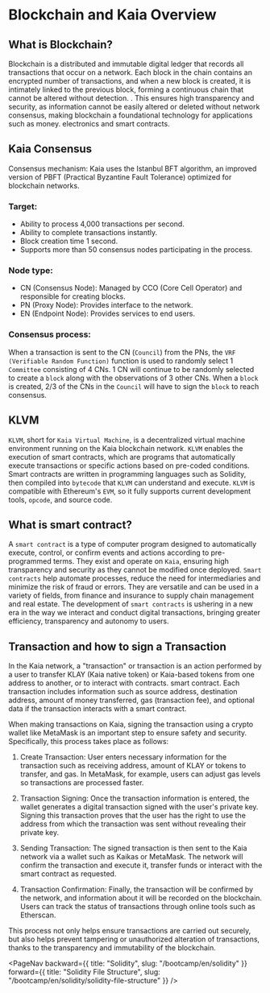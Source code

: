 
# Blockchain and Kaia Overview

## What is Blockchain?
Blockchain is a distributed and immutable digital ledger that records all transactions that occur on a network. Each block in the chain contains an encrypted number of transactions, and when a new block is created, it is intimately linked to the previous block, forming a continuous chain that cannot be altered without detection. . This ensures high transparency and security, as information cannot be easily altered or deleted without network consensus, making blockchain a foundational technology for applications such as money. electronics and smart contracts.

## Kaia Consensus
Consensus mechanism: Kaia uses the Istanbul BFT algorithm, an improved version of PBFT (Practical Byzantine Fault Tolerance) optimized for blockchain networks.

### Target:
- Ability to process 4,000 transactions per second.
- Ability to complete transactions instantly.
- Block creation time 1 second.
- Supports more than 50 consensus nodes participating in the process.

### Node type:
- CN (Consensus Node): Managed by CCO (Core Cell Operator) and responsible for creating blocks.
- PN (Proxy Node): Provides interface to the network.
- EN (Endpoint Node): Provides services to end users.

### Consensus process:

When a transaction is sent to the CN (`Council`) from the PNs, the `VRF (Verifiable Random Function)` function is used to randomly select 1 `Committee` consisting of 4 CNs. 1 CN will continue to be randomly selected to create a `block` along with the observations of 3 other CNs. When a `block` is created, 2/3 of the CNs in the `Council` will have to sign the `block` to reach consensus.

## KLVM
`KLVM`, short for `Kaia Virtual Machine`, is a decentralized virtual machine environment running on the Kaia blockchain network. `KLVM` enables the execution of smart contracts, which are programs that automatically execute transactions or specific actions based on pre-coded conditions. Smart contracts are written in programming languages ​​such as Solidity, then compiled into `bytecode` that `KLVM` can understand and execute. `KLVM` is compatible with Ethereum's `EVM`, so it fully supports current development tools, `opcode`, and source code.

## What is smart contract?
A `smart contract` is a type of computer program designed to automatically execute, control, or confirm events and actions according to pre-programmed terms. They exist and operate on `Kaia`, ensuring high transparency and security as they cannot be modified once deployed. `Smart contracts` help automate processes, reduce the need for intermediaries and minimize the risk of fraud or errors. They are versatile and can be used in a variety of fields, from finance and insurance to supply chain management and real estate. The development of `smart contracts` is ushering in a new era in the way we interact and conduct digital transactions, bringing greater efficiency, transparency and autonomy to users.

## Transaction and how to sign a Transaction
In the Kaia network, a "transaction" or transaction is an action performed by a user to transfer KLAY (Kaia native token) or Kaia-based tokens from one address to another, or to interact with contracts. smart contract. Each transaction includes information such as source address, destination address, amount of money transferred, gas (transaction fee), and optional data if the transaction interacts with a smart contract.

When making transactions on Kaia, signing the transaction using a crypto wallet like MetaMask is an important step to ensure safety and security. Specifically, this process takes place as follows:

1. Create Transaction: User enters necessary information for the transaction such as receiving address, amount of KLAY or tokens to transfer, and gas. In MetaMask, for example, users can adjust gas levels so transactions are processed faster.

2. Transaction Signing: Once the transaction information is entered, the wallet generates a digital transaction signed with the user's private key. Signing this transaction proves that the user has the right to use the address from which the transaction was sent without revealing their private key.

3. Sending Transaction: The signed transaction is then sent to the Kaia network via a wallet such as Kaikas or MetaMask. The network will confirm the transaction and execute it, transfer funds or interact with the smart contract as requested.

4. Transaction Confirmation: Finally, the transaction will be confirmed by the network, and information about it will be recorded on the blockchain. Users can track the status of transactions through online tools such as Etherscan.

This process not only helps ensure transactions are carried out securely, but also helps prevent tampering or unauthorized alteration of transactions, thanks to the transparency and immutability of the blockchain.


<PageNav
    backward={{
        title: "Solidity",
        slug: "/bootcamp/en/solidity"
    }}
    forward={{
        title: "Solidity File Structure",
        slug: "/bootcamp/en/solidity/solidity-file-structure" 
    }}
/>